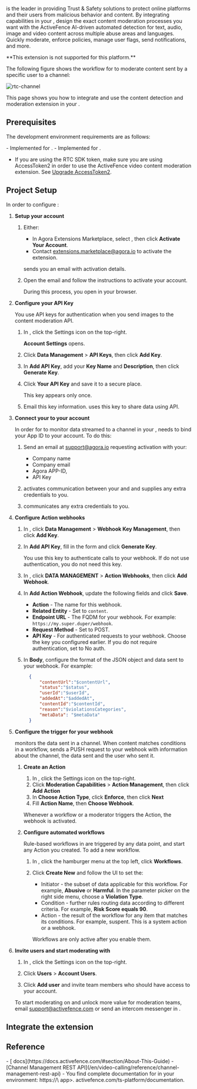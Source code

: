 
[<Vg k="RTEE_AF" />](https://www.activefence.com/) is the leader in providing Trust & Safety solutions to protect online platforms and their users from
malicious behavior and content. By integrating <Vg k="RTEE_AF" /> capabilities in your <Vpl k="CLIENT" />, design the
exact content moderation processes you want with the ActiveFence AI-driven automated detection for text,
audio, image and video content across multiple abuse areas and languages. Quickly moderate, enforce policies, manage
user flags, send notifications, and more.

<PlatformWrapper notAllowed="ios,android,web,flutter,react-native">
  **This extension is not supported for this platform.**
</PlatformWrapper>
<PlatformWrapper platform="ios,android,web,flutter,react-native">

The following figure shows the workflow for <Vg k="RTEE_AF" /> to moderate content sent by a specific user to a channel:

![rtc-channel](/images/extensions-marketplace/active-fence.svg)


This page shows you how to integrate and use the <Vg k="RTEE_AF" /> content detection and moderation extension in your
<Vpl k="CLIENT" />.

## Prerequisites

The development environment requirements are as follows:

<Prerequisites />

<PlatformWrapper platform="android">
- Implemented <Link to="../../../video-calling/get-started/get-started-sdk"><Vg k="GET_STARTED"/> for <Vg k="VIDEO"/></Link>.
</PlatformWrapper>

<PlatformWrapper platform="ios">
- Implemented <Link to="../../../video-calling/get-started/get-started-sdk"><Vg k="GET_STARTED"/> for <Vg k="VIDEO"/></Link>.
</PlatformWrapper>

- If you are using the RTC SDK token, make sure you are using AccessToken2 in order to use the ActiveFence video content moderation extension. See [Upgrade AccessToken2](./signaling/develop/authentication-workflow?platform=android#upgrade-accesstoken2).

## Project Setup

In order to configure <Vg k="RTEE_AF" />:

1. **Setup your <Vg k="RTEE_AF" /> account**

    1. Either:
        - In <Link to="{{Global.AGORA_CONSOLE_URL}}/marketplace/list/all">Agora Extensions Marketplace</Link>, select
    <Vg k="RTEE_AF" />, then click **Activate Your Account**.
        - Contact extensions.marketplace@agora.io to activate the extension.

        <Vg k="RTEE_AF" /> sends you an email with activation details.


    1. Open the <Vg k="RTEE_AF" /> email and follow the instructions to activate your  <Vg k="RTEE_AF" /> account.

        During this process, you open <Vg k="RTEE_AF_D" /> in your browser.


1. **Configure your <Vg k="RTEE_AF" /> API Key**

    You use <Vg k="RTEE_AF" /> API keys for authentication when you send images to the <Vg k="RTEE_AF" /> content moderation API.

    1. In  <Vg k="RTEE_AF_D" />, click the Settings icon on the top-right.

        **Account Settings** opens.

    1. Click **Data Management** > **<Vg k="RTEE_AF" /> API Keys**, then click **Add Key**.

    1. In **Add API Key**, add your **Key Name** and **Description**, then click **Generate Key**.

    1. Click **Your API Key** and save it to a secure place.

        This key appears only once.

    1. Email <Vg k="COMPANY" /> this key information. <Vg k="COMPANY" /> uses this key to share data using <Vg k="RTEE_AF" /> API.

1. **Connect your <Vpl k="CLIENT" /> to your <Vg k="RTEE_AF" /> account**

    In order for <Vg k="RTEE_AF" /> to monitor data streamed to a channel in your <Vpl k="CLIENT" />,   <Vg
    k="RTEE_AF"/>  needs to bind your App ID to your <Vg k="RTEE_AF" /> account. To do this:

    1. Send <Vg k="COMPANY" /> an email at support@agora.io requesting <Vg k="RTEE_AF" /> activation with your:
        - Company name
        - Company email
        - Agora APP-ID,
        - <Vg k="RTEE_AF" /> API Key

    1. <Vg k="COMPANY" /> activates communication between your  <Vpl k="CLIENT" /> and  <Vg k="RTEE_AF" /> and supplies any extra credentials to you.

    1. <Vg k="RTEE_AF" /> communicates any extra credentials to you.

1. **Configure Action webhooks**

    1. In <Vg k="RTEE_AF_D" />, click **Data Management** > **Webhook Key Management**, then click **Add Key**.

    1. In **Add API Key**, fill in the form and click **Generate Key**.

        You use this key to authenticate calls to your webhook. If do not use authentication, you do not need this key.

    1. In <Vg k="RTEE_AF_D" />, click **DATA MANAGEMENT** > **Action Webhooks**, then click **Add Webhook**.

    1. In **Add Action Webhook**, update the following fields and click **Save**.

        - **Action** - The name for this webhook.
        - **Related Entity** - Set to `content`.
        - **Endpoint URL** - The FQDM for your webhook. For example: `https://my.super.duper/webhook`.
        - **Request Method** - Set to POST.
        - **API Key** - For authenticated requests to your webhook. Choose the key you configured earlier. If you
        do not require authentication, set to No auth.


    1. In **Body**, configure the format of the JSON object and data sent to your webhook. For example:

        ```json
          {
              "contentUrl":"$contentUrl",
              "status":"$status",
              "userId":"$userId",
              "addedAt":"$addedAt",
              "contentId":"$contentId",
              "reason":"$violationsCategories",
              "metaData": "$metaData"
          }
        ```

1. **Configure the trigger for your webhook**

    <Vg k="RTEE_AF" /> monitors the data sent in a channel. When content matches conditions in a workflow,
    <Vg k="RTEE_AF" /> sends a PUSH request to your webhook with information about the channel, the data sent and
    the user who sent it.

    1. **Create an Action**

        1. In  <Vg k="RTEE_AF_D" />, click the Settings icon on the top-right.
        1. Click **Moderation Capabilities** > **Action Management**, then click **Add Action**
        1. In **Choose Action Type**, click **Enforce**, then click **Next**
        1. Fill **Action Name**, then **Choose Webhook**.

        Whenever a workflow or a moderator triggers the Action, the webhook is activated.

    1. **Configure automated workflows**

        Rule-based workflows in <Vg k="RTEE_AF_D" /> are triggered by any data point, and start any Action you created.
      To add a new workflow.

        1. In <Vg k="RTEE_AF_D" />, click the hamburger menu at the top left, click **Workflows**.

        1. Click **Create New** and follow the UI to set the:

            - Initiator - the subset of data applicable for this workflow. For example, **Abusive** or **Harmful**. In the
      parameter picker on the right side menu, choose a **Violation Type**.
            - Condition - further rules routing data according to different criteria. For example, **Risk Score equals 90**.
            - Action - the result of the workflow for any item that matches its conditions. For example, suspent. This is a system action or a webhook.

            Workflows are only active after you enable them.


1. **Invite users and start moderating with <Vg k="RTEE_AF" />**

    1. In  <Vg k="RTEE_AF_D" />, click the Settings icon on the top-right.

    1. Click **Users** > **Account Users**.

    1. Click **Add user** and invite team members who should have access to your account.

    To start moderating on <Vg k="RTEE_AF_D" /> and unlock more value for moderation teams, email support@activefence.com or
    send an intercom messenger in <Vg k="RTEE_AF_D" />.


## Integrate the extension


<Implementation />


## Reference

<Reference/>
- [<Vg k="RTEE_AF" /> docs](https://docs.activefence.com/#section/About-This-Guide)
- [Channel Management REST API](/en/video-calling/reference/channel-management-rest-api)
- You find complete documentation for <Vg k="RTEE_AF_D" /> in your environment: https://\<my <Vg k="RTEE_AF" /> app>.
  activefence.com/ts-platform/documentation.


</PlatformWrapper>
